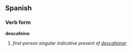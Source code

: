 ==Spanish==
===Verb form===
'''descafeíno'''

# ''first-person singular indicative present of [[descafeinar]]''